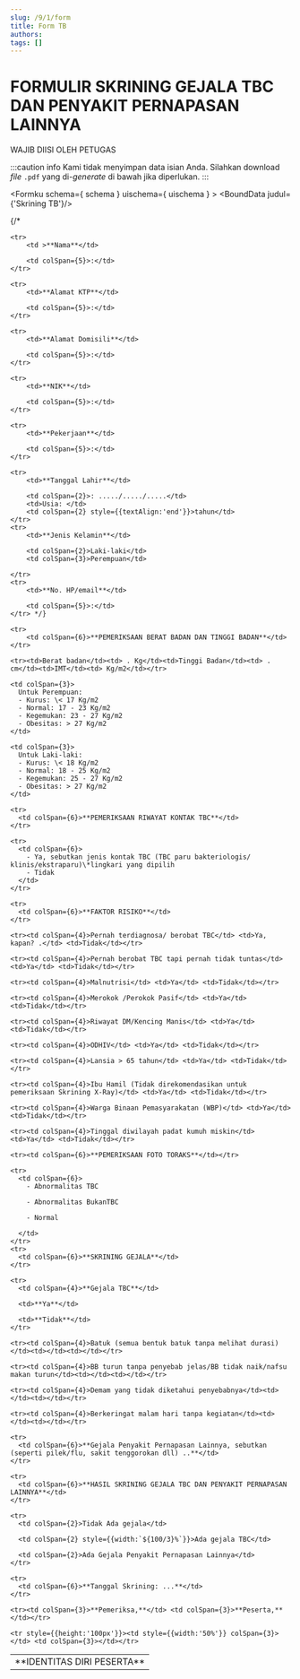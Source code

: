 ```yaml
---
slug: /9/1/form
title: Form TB
authors: 
tags: []
---
```



# FORMULIR SKRINING GEJALA TBC DAN PENYAKIT PERNAPASAN LAINNYA 

WAJIB DIISI OLEH PETUGAS

:::caution info
Kami tidak menyimpan data isian Anda. Silahkan download _file_ `.pdf` yang di-_generate_ di bawah jika diperlukan.
:::

<Formku schema={ schema } uischema={ uischema } >
  <BoundData judul={'Skrining TB'}/>
</Formku>
  
<table style={{width:'100%'}}>
    {/* <tr>
        <td colSpan={6}>**IDENTITAS DIRI PESERTA**</td>
    </tr>
    
    <tr>
        <td >**Nama**</td>
        
        <td colSpan={5}>:</td>
    </tr>
    
    <tr>
        <td>**Alamat KTP**</td>
        
        <td colSpan={5}>:</td>
    </tr>
    
    <tr>
        <td>**Alamat Domisili**</td>
        
        <td colSpan={5}>:</td>
    </tr>
    
    <tr>
        <td>**NIK**</td>
        
        <td colSpan={5}>:</td>
    </tr>
    
    <tr>
        <td>**Pekerjaan**</td>
        
        <td colSpan={5}>:</td>
    </tr>
    
    <tr>
        <td>**Tanggal Lahir**</td>
        
        <td colSpan={2}>: ...../...../.....</td>
        <td>Usia: </td>
        <td colSpan={2} style={{textAlign:'end'}}>tahun</td>
    </tr>   
    <tr>
        <td>**Jenis Kelamin**</td>
        
        <td colSpan={2}>Laki-laki</td> 
        <td colSpan={3}>Perempuan</td>
        
    </tr>
    <tr>
        <td>**No. HP/email**</td>
        
        <td colSpan={5}>:</td>
    </tr> */}
    
    <tr>
        <td colSpan={6}>**PEMERIKSAAN BERAT BADAN DAN TINGGI BADAN**</td>
    </tr>
    
    <tr><td>Berat badan</td><td> . Kg</td><td>Tinggi Badan</td><td> . cm</td><td>IMT</td><td> Kg/m2</td></tr>
    
    <td colSpan={3}>
      Untuk Perempuan:
      - Kurus: \< 17 Kg/m2
      - Normal: 17 - 23 Kg/m2
      - Kegemukan: 23 - 27 Kg/m2
      - Obesitas: > 27 Kg/m2
    </td>
    
    <td colSpan={3}>
      Untuk Laki-laki:
      - Kurus: \< 18 Kg/m2
      - Normal: 18 - 25 Kg/m2
      - Kegemukan: 25 - 27 Kg/m2
      - Obesitas: > 27 Kg/m2
    </td>
    
    <tr>
      <td colSpan={6}>**PEMERIKSAAN RIWAYAT KONTAK TBC**</td>
    </tr>
    
    <tr>
      <td colSpan={6}>
        - Ya, sebutkan jenis kontak TBC (TBC paru bakteriologis/ klinis/ekstraparu)\*lingkari yang dipilih
        - Tidak
      </td>
    </tr>
    
    <tr>
      <td colSpan={6}>**FAKTOR RISIKO**</td>
    </tr>
    
    <tr><td colSpan={4}>Pernah terdiagnosa/ berobat TBC</td> <td>Ya, kapan? .</td> <td>Tidak</td></tr>
    
    <tr><td colSpan={4}>Pernah berobat TBC tapi pernah tidak tuntas</td> <td>Ya</td> <td>Tidak</td></tr>
    
    <tr><td colSpan={4}>Malnutrisi</td> <td>Ya</td> <td>Tidak</td></tr>
    
    <tr><td colSpan={4}>Merokok /Perokok Pasif</td> <td>Ya</td> <td>Tidak</td></tr>
    
    <tr><td colSpan={4}>Riwayat DM/Kencing Manis</td> <td>Ya</td> <td>Tidak</td></tr>
    
    <tr><td colSpan={4}>ODHIV</td> <td>Ya</td> <td>Tidak</td></tr>
    
    <tr><td colSpan={4}>Lansia > 65 tahun</td> <td>Ya</td> <td>Tidak</td></tr>
    
    <tr><td colSpan={4}>Ibu Hamil (Tidak direkomendasikan untuk pemeriksaan Skrining X-Ray)</td> <td>Ya</td> <td>Tidak</td></tr>
    
    <tr><td colSpan={4}>Warga Binaan Pemasyarakatan (WBP)</td> <td>Ya</td> <td>Tidak</td></tr>
    
    <tr><td colSpan={4}>Tinggal diwilayah padat kumuh miskin</td> <td>Ya</td> <td>Tidak</td></tr>
    
    <tr><td colSpan={6}>**PEMERIKSAAN FOTO TORAKS**</td></tr>
    
    <tr>
      <td colSpan={6}>
        - Abnormalitas TBC
      
        - Abnormalitas BukanTBC
      
        - Normal
      
      </td>
    </tr>
    <tr>
      <td colSpan={6}>**SKRINING GEJALA**</td>
    </tr>
    
    <tr>
      <td colSpan={4}>**Gejala TBC**</td>
      
      <td>**Ya**</td>
      
      <td>**Tidak**</td>
    </tr>
    
    <tr><td colSpan={4}>Batuk (semua bentuk batuk tanpa melihat durasi)</td><td></td><td></td></tr>
    
    <tr><td colSpan={4}>BB turun tanpa penyebab jelas/BB tidak naik/nafsu makan turun</td><td></td><td></td></tr>
    
    <tr><td colSpan={4}>Demam yang tidak diketahui penyebabnya</td><td></td><td></td></tr>
    
    <tr><td colSpan={4}>Berkeringat malam hari tanpa kegiatan</td><td></td><td></td></tr>
    
    <tr>
      <td colSpan={6}>**Gejala Penyakit Pernapasan Lainnya, sebutkan (seperti pilek/flu, sakit tenggorokan dll) ..**</td>
    </tr>
    
    <tr>
      <td colSpan={6}>**HASIL SKRINING GEJALA TBC DAN PENYAKIT PERNAPASAN LAINNYA**</td>
    </tr>
    
    <tr>
      <td colSpan={2}>Tidak Ada gejala</td>
      
      <td colSpan={2} style={{width:`${100/3}%`}}>Ada gejala TBC</td>
      
      <td colSpan={2}>Ada Gejala Penyakit Pernapasan Lainnya</td>
    </tr>
    
    <tr>
      <td colSpan={6}>**Tanggal Skrining: ...**</td>
    </tr>
    
    <tr><td colSpan={3}>**Pemeriksa,**</td> <td colSpan={3}>**Peserta,**</td></tr>
    
    <tr style={{height:'100px'}}><td style={{width:'50%'}} colSpan={3}></td> <td colSpan={3}></td></tr>
    
</table>
